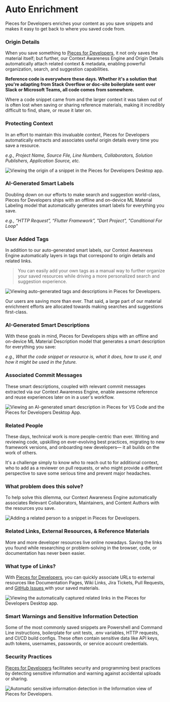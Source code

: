 # Auto Enrichment
Pieces for Developers enriches your content as you save snippets and makes it easy to get back to where you saved code from.

### Origin Details
When you save something to <a href="{{ links.website.home }}">Pieces for Developers</a>, it not only saves the material itself; but further, our Context Awareness Engine and Origin Details automatically attach related context & metadata, enabling powerful organization, search, and suggestion capabilities.

**Reference code is everywhere these days. Whether it's a solution that you're adapting from Stack Overflow or doc-site boilerplate sent over Slack or Microsoft Teams, all code comes from somewhere.**

Where a code snippet came from and the larger context it was taken out of is often lost when saving or sharing reference materials, making it incredibly difficult to find, share, or reuse it later on.

### Protecting Context
In an effort to maintain this invaluable context, Pieces for Developers automatically extracts and associates useful origin details every time you save a resource.

_e.g., Project Name, Source File, Line Numbers, Collaborators, Solution Publishers, Application Source, etc._

![Viewing the origin of a snippet in the Pieces for Developers Desktop app.](https://storage.googleapis.com/pieces_static_resources/pfd_wiki/PFD_ORIGIN.gif)

### AI-Generated Smart Labels
Doubling down on our efforts to make search and suggestion world-class, Pieces for Developers ships with an offline and on-device ML Material Labeling model that automatically generates smart labels for everything you save.

_e.g., “HTTP Request”, “Flutter Framework”, "Dart Project", "Conditional For Loop"_

### User Added Tags
In addition to our auto-generated smart labels, our Context Awareness Engine automatically layers in tags that correspond to origin details and related links.

> You can easily add your own tags as a manual way to further organize your saved resources while driving a more personalized search and suggestion experience.

![Viewing auto-generated tags and descriptions in Pieces for Developers.](https://storage.googleapis.com/pieces_static_resources/pfd_wiki/AI_GENERATED_SMART_CONTEXT.gif)

Our users are saving more than ever. That said, a large part of our material enrichment efforts are allocated towards making searches and suggestions first-class.

### AI-Generated Smart Descriptions
With these goals in mind, Pieces for Developers ships with an offline and on-device ML Material Description model that generates a smart description for everything you save:

_e.g., What the code snippet or resource is, what it does, how to use it, and how it might be used in the future._

### Associated Commit Messages
These smart descriptions, coupled with relevant commit messages extracted via our Context Awareness Engine, enable awesome reference and reuse experiences later on in a user's workflow.

![Viewing an AI-generated smart description in Pieces for VS Code and the Pieces for Developers Desktop App.](https://storage.googleapis.com/pieces_static_resources/vs_code_marketplace/GIFs/SMART_DESCRIPTION)

### Related People
These days, technical work is more people-centric than ever. Writing and reviewing code, upskilling on ever-evolving best practices, migrating to new framework versions, and onboarding new developers— it all builds on the work of others.

It's a challenge simply to know who to reach out to for additional context, who to add as a reviewer on pull requests, or who might provide a different perspective to save some serious time and prevent major headaches.

### What problem does this solve?
To help solve this dilemma, our Context Awareness Engine automatically associates Relevant Collaborators, Maintainers, and Content Authors with the resources you save.

![Adding a related person to a snippet in Pieces for Developers.](https://storage.googleapis.com/pieces_static_resources/pfd_wiki/RELATED_PEOPLE.gif)

### Related Links, External Resources, & Reference Materials
More and more developer resources live online nowadays. Saving the links you found while researching or problem-solving in the browser, code, or documentation has never been easier.

### What type of Links?
With <a href="{{ links.website.home }}">Pieces for Developers</a>, you can quickly associate URLs to external resources like Documentation Pages, Wiki Links, Jira Tickets, Pull Requests, and <a href="{{ links.internal.personalized_link_sharing.share_via_github_gist }}">GitHub Issues </a>with your saved materials.

![Viewing the automatically captured related links in the Pieces for Developers Desktop app.](https://storage.googleapis.com/pieces_static_resources/pfd_wiki/RELATED_LINKS_EXTERNAL_RESOURCES.gif)

### Smart Warnings and Sensitive Information Detection
Some of the most commonly saved snippets are Powershell and Command Line instructions, boilerplate for unit tests, .env variables, HTTP requests, and CI/CD build configs. These often contain sensitive data like API keys, auth tokens, usernames, passwords, or service account credentials.

### Security Practices
<a href="{{ links.website.home }}">Pieces for Developers</a> facilitates security and programming best practices by detecting sensitive information and warning against accidental uploads or sharing.

![Automatic sensitive information detection in the Information view of Pieces for Developers.](https://storage.googleapis.com/pieces_static_resources/pfd_wiki/SENSITIVE.gif)
